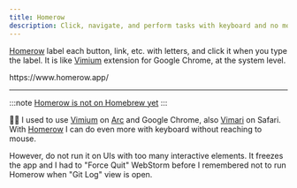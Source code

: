 ```yaml
---
title: Homerow
description: Click, navigate, and perform tasks with keyboard and no mouse.
---
```


[Homerow](https://www.homerow.app/) label each button, link, etc. with letters,
and click it when you type the label.
It is like [Vimium](https://chromewebstore.google.com/detail/vimium/dbepggeogbaibhgnhhndojpepiihcmeb)
extension for Google Chrome, at the system level.


<Tabs>
  <TabItem value="download" label="Download">
    https://www.homerow.app/
  </TabItem>
</Tabs>

---

:::note
[Homerow is not on Homebrew yet](https://github.com/nchudleigh/homerow/issues/29)
:::

👨‍💻 I used to use [Vimium](https://chromewebstore.google.com/detail/vimium/dbepggeogbaibhgnhhndojpepiihcmeb) on [Arc](https://arc.net/) and Google Chrome,
also [Vimari](https://apps.apple.com/app/vimari/id1480933944) on Safari.
With [Homerow](https://www.homerow.app/) I can do even more with keyboard without reaching to mouse.

However, do not run it on UIs with too many interactive elements.
It freezes the app and I had to "Force Quit" WebStorm before I remembered not to
run Homerow when "Git Log" view is open.
